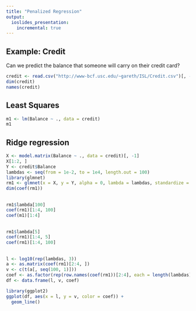 ```yaml
---
title: "Penalized Regression"
output:
  ioslides_presentation:
    incremental: true
---
```


## Example: Credit {.build}

Can we predict the balance that someone will carry on their credit card?

```r
credit <- read.csv("http://www-bcf.usc.edu/~gareth/ISL/Credit.csv")[, -1]
dim(credit)
names(credit)
```


## Least Squares {.build}

```r
m1 <- lm(Balance ~ ., data = credit)
m1
```


## Ridge regression {.build}

```r
X <- model.matrix(Balance ~ ., data = credit)[, -1]
X[1:2, ]
Y <- credit$Balance
lambdas <- seq(from = 1e-2, to = 1e4, length.out = 100)
library(glmnet)
rm1 <- glmnet(x = X, y = Y, alpha = 0, lambda = lambdas, standardize = TRUE)
dim(coef(rm1))
```

## {.build}

```r
rm1$lambda[100]
coef(rm1)[1:4, 100]
coef(m1)[1:4]
```


## {.build}

```r
rm1$lambda[5]
coef(rm1)[1:4, 5]
coef(rm1)[1:4, 100]
```

##

```r
l <- log10(rep(lambdas, 3))
a <- as.matrix(coef(rm1)[2:4, ])
v <- c(t(a[, seq(100, 1)]))
coef <- as.factor(rep(row.names(coef(rm1))[2:4], each = length(lambdas)))
df <- data.frame(l, v, coef)

library(ggplot2)
ggplot(df, aes(x = l, y = v, color = coef)) + 
  geom_line()
```



